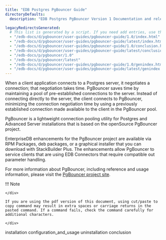 ```yaml
---
title: "EDB Postgres PgBouncer Guide"
directoryDefaults:
  description: "EDB Postgres PgBouncer Version 1 Documentation and release notes."

legacyRedirectsGenerated:
  # This list is generated by a script. If you need add entries, use the `legacyRedirects` key.
  - "/edb-docs/d/pgbouncer/user-guides/pgbouncer-guide/1.0/index.html"
  - "/edb-docs/d/pgbouncer/user-guides/pgbouncer-guide/latest/index.html"
  - "/edb-docs/d/pgbouncer/user-guides/pgbouncer-guide/1.0/conclusion.html"
  - "/edb-docs/d/pgbouncer/user-guides/pgbouncer-guide/latest/conclusion.html"
  - "/edb-docs/p/pgbouncer/1.0"
  - "/edb-docs/p/pgbouncer/latest"
  - "/edb-docs/d/pgbouncer/user-guides/pgbouncer-guide/1.0/genindex.html"
  - "/edb-docs/d/pgbouncer/user-guides/pgbouncer-guide/latest/genindex.html"
---
```




When a client application connects to a Postgres server, it negotiates a connection; that negotiation takes time. PgBouncer saves time by maintaining a pool of pre-established connections to the server. Instead of connecting directly to the server, the client connects to PgBouncer, minimizing the connection negotiation time by using a previously established connection made available to the client in the PgBouncer pool.

PgBouncer is a lightweight connection pooling utility for Postgres and Advanced Server installations that is based on the openSource PgBouncer project.

EnterpriseDB enhancements for the PgBouncer project are available via RPM Packages, deb packages, or a graphical installer that you can download with StackBuilder Plus. The enhancements allow PgBouncer to service clients that are using EDB Connectors that require compatible out parameter handling.

For more information about PgBouncer, including reference and usage information, please visit the [PgBouncer project site](https://www.pgbouncer.org).

<div class="note">

<div class="title">

!!! Note

    </div>

    If you are using the pdf version of this document, using cut/paste to copy command may result in extra spaces or carriage returns in the pasted command. If a command fails, check the command carefully for additional characters.

    </div>

<div class="toctree" maxdepth="2">

installation configuration\_and\_usage uninstallation conclusion

</div>

